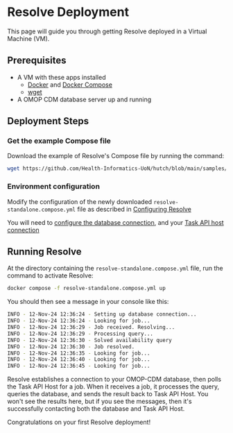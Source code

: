 
# Resolve Deployment

This page will guide you through getting Resolve deployed in a Virtual Machine (VM).

## Prerequisites

- A VM with these apps installed
  - [Docker](https://knowledgebase.aridhia.io/workspaces/analysing-data/virtual-machines/installing-software-on-virtual-machines/installing-docker-on-your-virtual-machine) and [Docker Compose](https://docs.docker.com/compose/install/)
  - [wget](https://phoenixnap.com/kb/wget-command-with-examples#:~:text=wget%20is%20a%20free%20GNU,this%20tutorial%20uses%20Ubuntu%2022.04)
- A OMOP CDM database server up and running

## Deployment Steps

### Get the example Compose file

Download the example of Resolve's Compose file by running the command:

```bash copy
wget https://github.com/Health-Informatics-UoN/hutch/blob/main/samples/Bunny/resolve-standalone.compose.yml
```

### Environment configuration

Modify the configuration of the newly downloaded `resolve-standalone.compose.yml` file as described in [Configuring Resolve](/resolve/config)

You will need to [configure the database connection](/resolve/config#database), and your [Task API host connection](/resolve/config#task)

## Running Resolve

At the directory containing the `resolve-standalone.compose.yml` file, run the command to activate Resolve:

```bash copy
docker compose -f resolve-standalone.compose.yml up
```

You should then see a message in your console like this:

```bash
INFO - 12-Nov-24 12:36:24 - Setting up database connection...
INFO - 12-Nov-24 12:36:24 - Looking for job...
INFO - 12-Nov-24 12:36:29 - Job received. Resolving...
INFO - 12-Nov-24 12:36:29 - Processing query...
INFO - 12-Nov-24 12:36:30 - Solved availability query
INFO - 12-Nov-24 12:36:30 - Job resolved.
INFO - 12-Nov-24 12:36:35 - Looking for job...
INFO - 12-Nov-24 12:36:40 - Looking for job...
INFO - 12-Nov-24 12:36:45 - Looking for job...
```

Resolve establishes a connection to your OMOP-CDM database, then polls the Task API Host for a job.
When it receives a job, it processes the query, queries the database, and sends the result back to Task API Host.
You won't see the results here, but if you see the messages, then it's successfully contacting both the database and Task API Host.

<Callout emoji="🎉">Congratulations on your first Resolve deployment!</Callout>
